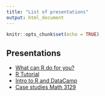 ```yaml
---
title: "List of presentations"
output: html_document
---
```


```r
knitr::opts_chunk$set(echo = TRUE)
```

## Presentations

- [What can R do for you?](./what-can-r-do-for-you/what-can-r-do-for-you.html)
- [R Tutorial](./r-tutorial/0-index.html)
- [Intro to R and DataCamp](./intro-to-r-and-datacamp/intro-to-r-and-datacamp.html)
- [Case studies Math 3129](./case-studies-for-math-3129/index.html)